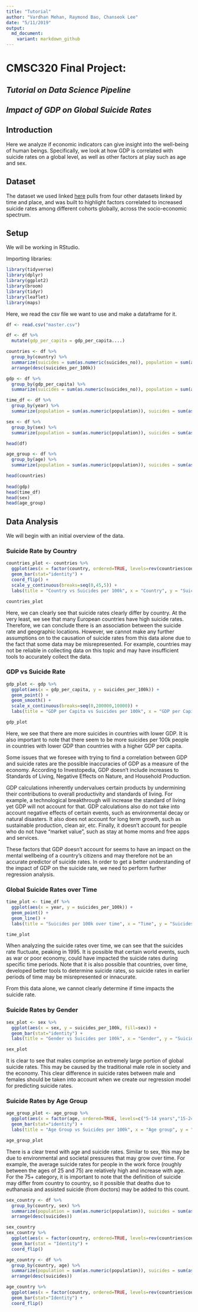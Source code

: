 ```yaml
---
title: "Tutorial"
author: "Vardhan Mehan, Raymond Bao, Chanseok Lee"
date: "5/11/2019"
output: 
  md_document:
    variant: markdown_github
---
```


# CMSC320 Final Project: 
## *Tutorial on Data Science Pipeline*
## *Impact of GDP on Global Suicide Rates*


## Introduction
Here we analyze if economic indicators can give insight into the well-being of human beings. Specifically, we look at how GDP is correlated with suicide rates on a global level, as well as other factors at play such as age and sex. 

## Dataset 
The dataset we used linked [here](https://www.kaggle.com/russellyates88/suicide-rates-overview-1985-to-2016) pulls from four other datasets linked by time and place, and was built to highlight factors correlated to increased suicide rates among different cohorts globally, across the socio-economic spectrum. 

## Setup
We will be working in RStudio.

Importing libraries: 

```r
library(tidyverse)
library(dplyr)
library(ggplot2)
library(broom)
library(tidyr)
library(leaflet)
library(maps)
```

Here, we read the csv file we want to use and make a dataframe for it.

```r
df <- read.csv("master.csv")

df <- df %>%
  mutate(gdp_per_capita = gdp_per_capita....)

countries <- df %>%
  group_by(country) %>%
  summarize(suicides = sum(as.numeric(suicides_no)), population = sum(as.numeric(population)), suicides_per_100k = 100000 * (suicides/population)) %>%
  arrange(desc(suicides_per_100k))

gdp <- df %>%
  group_by(gdp_per_capita) %>%
  summarize(suicides = sum(as.numeric(suicides_no)), population = sum(as.numeric(population)), suicides_per_100k = 100000 * (suicides/population))

time_df <- df %>%
  group_by(year) %>%
  summarize(population = sum(as.numeric(population)), suicides = sum(as.numeric(suicides_no)), suicides_per_100k = 100000* (suicides/population))

sex <- df %>%
  group_by(sex) %>%
  summarize(population = sum(as.numeric(population)), suicides = sum(as.numeric(suicides_no)), suicides_per_100k = 100000*(suicides/population))

head(df)

age_group <- df %>%
  group_by(age) %>%
  summarize(population = sum(as.numeric(population)), suicides = sum(as.numeric(suicides_no)), suicides_per_100k = 100000*(suicides/population))

head(countries) 
  
head(gdp)
head(time_df)
head(sex)
head(age_group)

```

## Data Analysis
We will begin with an initial overview of the data. 

### Suicide Rate by Country

```r
countries_plot <- countries %>%
  ggplot(aes(x = factor(country, ordered=TRUE, levels=rev(countries$country)), y = suicides_per_100k, fill=suicides_per_100k)) +
  geom_bar(stat="identity") + 
  coord_flip() +
  scale_y_continuous(breaks=seq(0,45,5)) +
  labs(title = "Country vs Suicides per 100k", x = "Country", y = "Suicides per 100k")

countries_plot
```

Here, we can clearly see that suicide rates clearly differ by country. At the very least, we see that many European countries have high suicide rates. Therefore, we can conclude there is an association between the suicide rate and geographic locations. However, we cannot make any further assumptions on to the causation of suicide rates from this data alone due to the fact that some data may be misrepresented. For example, countries may not be reliable in collecting data on this topic and may have insufficient tools to accurately collect the data. 

### GDP vs Suicide Rate

```r
gdp_plot <- gdp %>%
  ggplot(aes(x = gdp_per_capita, y = suicides_per_100k)) +
  geom_point() +
  geom_smooth() +
  scale_x_continuous(breaks=seq(0,200000,10000)) +
  labs(title = "GDP per Capita vs Suicides per 100k", x = "GDP per Capita", y = "Suicides per 100k")

gdp_plot
```

Here, we see that there are more suicides in countries with lower GDP. It is also important to note that there seem to be more suicides per 100k people in countries with lower GDP than countries with a higher GDP per capita. 

Some issues that we foresee with trying to find a correlation between GDP and suicide rates are the possible inaccuracies of GDP as a measure of the economy. According to Investopedia, GDP doesn't include increases to Standards of Living, Negative Effects on Nature, and Household Production.

GDP calculations inherently undervalues certain products by undermining their contributions to overall productivity and standards of living. For example, a technological breakthrough will increase the standard of living yet GDP will not account for that. GDP calculations also do not take into account negative effects of certain events, such as environmental decay or natural disasters. It also does not account for long term growth, such as sustainable production, clean air, etc. Finally, it doesn't account for people who do not have "market value", such as stay at home moms and free apps and services.

These factors that GDP doesn't account for seems to have an impact on the mental wellbeing of a country's citizens and may therefore not be an accurate predictor of suicide rates. In order to get a better understanding of the impact of GDP on the suicide rate, we need to perform further regression analysis. 


### Global Suicide Rates over Time

```r
time_plot <- time_df %>%
  ggplot(aes(x = year, y = suicides_per_100k)) +
  geom_point() +
  geom_line() +
  labs(title = "Suicides per 100k over time", x = "Time", y = "Suicides per 100k")

time_plot
```

When analyzing the suicide rates over time, we can see that the suicides rate fluctuate, peaking in 1995. It is possible that certain world events, such as war or poor economy, could have impacted the suicide rates during specific time periods. Note that it is also possible that countries, over time, developed better tools to determine suicide rates, so suicide rates in earlier periods of time may be misrepresented or innacurate. 

From this data alone, we cannot clearly determine if time impacts the suicide rate. 

### Suicide Rates by Gender

```r

sex_plot <- sex %>%
  ggplot(aes(x = sex, y = suicides_per_100k, fill=sex)) +
  geom_bar(stat="identity") +
  labs(title = "Gender vs Suicides per 100k", x = "Gender", y = "Suicides per 100k")

sex_plot
```

It is clear to see that males comprise an extremely large portion of global suicide rates. This may be caused by the traditional male role in society and the economy. This clear difference in suicide rates between male and females should be taken into account when we create our regression model for predicting suicide rates.

### Suicide Rates by Age Group

```r
age_group_plot <- age_group %>%
  ggplot(aes(x = factor(age, ordered=TRUE, levels=c("5-14 years","15-24 years","25-34 years","35-54 years","55-74 years","75+ years")), y= suicides_per_100k, fill=age)) +
  geom_bar(stat="identity") +
  labs(title = "Age Group vs Suicides per 100k", x = "Age group", y = "Suicides per 100k")

age_group_plot
```

There is a clear trend with age and suicide rates. Similar to sex, this may be due to environmental and societal pressures that may grow over time. For example, the average suicide rates for people in the work force (roughly between the ages of 25 and 75) are relatively high and increase with age. For the 75+ category, it is important to note that the definition of suicide may differ from country to country, so it possible that deaths due to euthanasia and assisted suicide (from doctors) may be added to this count. 

```r
sex_country <- df %>%
  group_by(country, sex) %>%
  summarize(population = sum(as.numeric(population)), suicides = sum(as.numeric(suicides_no)), suicides_per_100k = 100000 * (suicides/population)) %>%
  arrange(desc(suicides))

sex_country
sex_country %>%
  ggplot(aes(x = factor(country, ordered=TRUE, levels=rev(countries$country)), y = suicides_per_100k, fill = sex)) +
  geom_bar(stat = "Identity") +
  coord_flip()

age_country <- df %>%
  group_by(country, age) %>%
  summarize(population = sum(as.numeric(population)), suicides = sum(as.numeric(suicides_no)), suicides_per_100k = 100000 * (suicides/population)) %>%
  arrange(desc(suicides))

age_country %>%
  ggplot(aes(x = factor(country, ordered=TRUE, levels=rev(countries$country)), y = suicides_per_100k, fill = age)) +
  geom_bar(stat="Identity") +
  coord_flip()
```





